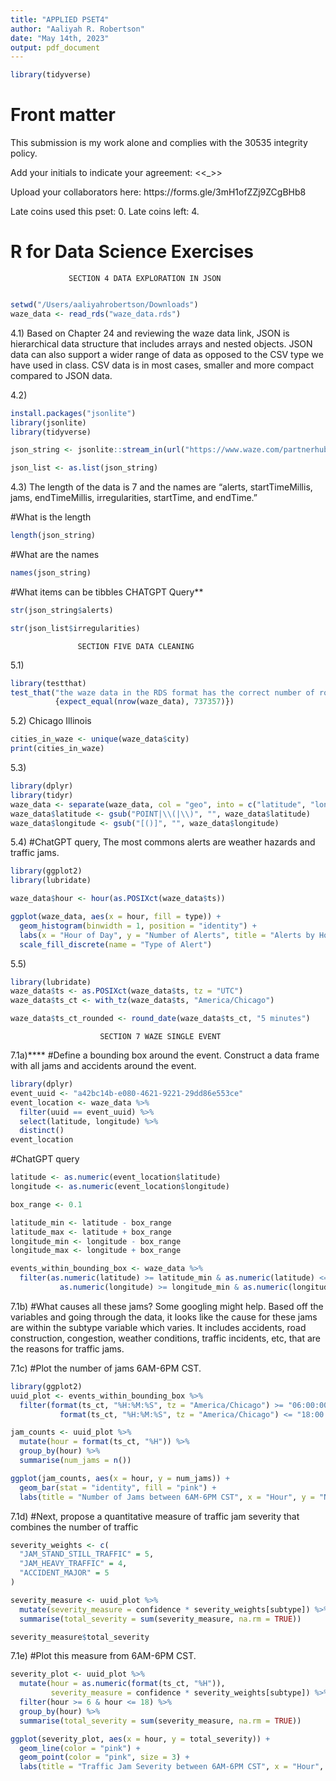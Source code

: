 ```yaml
---
title: "APPLIED PSET4"
author: "Aaliyah R. Robertson"
date: "May 14th, 2023"
output: pdf_document
---
```


```r
library(tidyverse)
```

<!-- .Rmd files use  markdown, a text mark up language, to provide formating.-->

<!--Text include within these strange arrows are comments and will not show up when you knit-->

# Front matter

This submission is my work alone and complies with the 30535 integrity policy.

Add your initials to indicate your agreement: \<\<\_\>\>

Upload your collaborators here: https://forms.gle/3mH1ofZZj9ZCgBHb8

Late coins used this pset: 0. Late coins left: 4. <!--You may use one for a given assignment.-->

# R for Data Science Exercises

<!--Note: Please do not restate questions in your submissions, directly write your answer--->

                 SECTION 4 DATA EXPLORATION IN JSON 
             
```r
setwd("/Users/aaliyahrobertson/Downloads")
waze_data <- read_rds("waze_data.rds")
```
4.1) Based on Chapter 24 and reviewing the waze data link, JSON is  hierarchical data structure that includes arrays and nested objects. JSON data can also support a wider range of data as opposed to the CSV type we have used in class. CSV data is in most cases, smaller and more compact compared to JSON data.

4.2)
```r
install.packages("jsonlite")
library(jsonlite)
library(tidyverse)
```
```r
json_string <- jsonlite::stream_in(url("https://www.waze.com/partnerhub-api/waze-feed-access-token/69c3e9b3-182c-4ec9-a5f3-c0e176568a3d?format=1"))

json_list <- as.list(json_string)
```
4.3) The length of the data is 7 and the names are "alerts, startTimeMillis, jams, endTimeMillis, irregularities, startTime, and endTime."

#What is the length 
```r
length(json_string)
```
#What are the names
```r
names(json_string)
```
#What items can be tibbles CHATGPT Query**
```r
str(json_string$alerts)
```
```r
str(json_list$irregularities)
```

                   SECTION FIVE DATA CLEANING
5.1) 
```r
library(testthat)
test_that("the waze data in the RDS format has the correct number of rows",
          {expect_equal(nrow(waze_data), 737357)})
```

5.2) Chicago Illinois
```r
cities_in_waze <- unique(waze_data$city)
print(cities_in_waze)
```
                           
5.3)
```r
library(dplyr)
library(tidyr)
waze_data <- separate(waze_data, col = "geo", into = c("latitude", "longitude"), sep = " ")
waze_data$latitude <- gsub("POINT|\\(|\\)", "", waze_data$latitude)
waze_data$longitude <- gsub("[()]", "", waze_data$longitude)
```

5.4) 
#ChatGPT query, 
The most commons alerts are weather hazards and traffic jams.
```r
library(ggplot2)
library(lubridate)

waze_data$hour <- hour(as.POSIXct(waze_data$ts))

ggplot(waze_data, aes(x = hour, fill = type)) +
  geom_histogram(binwidth = 1, position = "identity") +
  labs(x = "Hour of Day", y = "Number of Alerts", title = "Alerts by Hour of Day") +
  scale_fill_discrete(name = "Type of Alert")

```

5.5)
```r
library(lubridate)
waze_data$ts <- as.POSIXct(waze_data$ts, tz = "UTC")
waze_data$ts_ct <- with_tz(waze_data$ts, "America/Chicago")
```
```r
waze_data$ts_ct_rounded <- round_date(waze_data$ts_ct, "5 minutes")
```
                       
                        SECTION 7 WAZE SINGLE EVENT 

7.1a)****
#Define a bounding box around the event. Construct a data frame with all jams and accidents around the event.
```r
library(dplyr)
event_uuid <- "a42bc14b-e080-4621-9221-29dd86e553ce"
event_location <- waze_data %>%
  filter(uuid == event_uuid) %>%
  select(latitude, longitude) %>%
  distinct()
event_location
```

#ChatGPT query
```r
latitude <- as.numeric(event_location$latitude)
longitude <- as.numeric(event_location$longitude)

box_range <- 0.1  

latitude_min <- latitude - box_range
latitude_max <- latitude + box_range
longitude_min <- longitude - box_range
longitude_max <- longitude + box_range
```
```r
events_within_bounding_box <- waze_data %>%
  filter(as.numeric(latitude) >= latitude_min & as.numeric(latitude) <= latitude_max &
           as.numeric(longitude) >= longitude_min & as.numeric(longitude) <= longitude_max)
```

7.1b)
#What causes all these jams? Some googling might help.
Based off the variables and going through the data, it looks like the cause for these jams are within the subtype variable which varies. It includes  accidents, road construction, congestion, weather conditions, traffic incidents, etc, that are the reasons for traffic jams.

7.1c)
#Plot the number of jams 6AM-6PM CST.
```r
library(ggplot2)
uuid_plot <- events_within_bounding_box %>%
  filter(format(ts_ct, "%H:%M:%S", tz = "America/Chicago") >= "06:00:00" &
           format(ts_ct, "%H:%M:%S", tz = "America/Chicago") <= "18:00:00")
```
```r
jam_counts <- uuid_plot %>%
  mutate(hour = format(ts_ct, "%H")) %>%
  group_by(hour) %>%
  summarise(num_jams = n())
```
```r
ggplot(jam_counts, aes(x = hour, y = num_jams)) +
  geom_bar(stat = "identity", fill = "pink") +
  labs(title = "Number of Jams between 6AM-6PM CST", x = "Hour", y = "Number of Jams")
```



7.1d) 
#Next, propose a quantitative measure of traffic jam severity that combines the number of traffic
```r
severity_weights <- c(
  "JAM_STAND_STILL_TRAFFIC" = 5,
  "JAM_HEAVY_TRAFFIC" = 4,
  "ACCIDENT_MAJOR" = 5
)

severity_measure <- uuid_plot %>%
  mutate(severity_measure = confidence * severity_weights[subtype]) %>%
  summarise(total_severity = sum(severity_measure, na.rm = TRUE))

severity_measure$total_severity

```

7.1e)
#Plot this measure from 6AM-6PM CST.
```r
severity_plot <- uuid_plot %>%
  mutate(hour = as.numeric(format(ts_ct, "%H")),
         severity_measure = confidence * severity_weights[subtype]) %>%
  filter(hour >= 6 & hour <= 18) %>%
  group_by(hour) %>%
  summarise(total_severity = sum(severity_measure, na.rm = TRUE))

ggplot(severity_plot, aes(x = hour, y = total_severity)) +
  geom_line(color = "pink") +
  geom_point(color = "pink", size = 3) +
  labs(title = "Traffic Jam Severity between 6AM-6PM CST", x = "Hour", y = "Severity Measure")
```


                 


